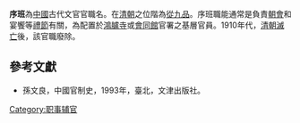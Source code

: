 '''序班'''為[[中國|中國]]古代文官官職名。在[[清朝|清朝]]之位階為[[從九品|從九品]]。序班職能通常是負責[[朝會|朝會]]和宴饗等[[禮節|禮節]]有關，為配置於[[鴻臚寺|鴻臚寺]]或[[會同館|會同館]]官署之基層官員。1910年代，[[清朝滅亡|清朝滅亡]]後，該官職廢除。

==參考文獻==
*孫文良，中國官制史，1993年，臺北，文津出版社。 

{{Government-official-hist-stub}}
[[Category:职事辅官|Category:职事辅官]]